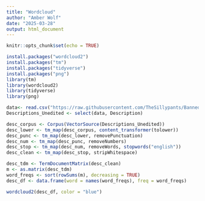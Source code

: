 ---
title: "Wordcloud"
author: "Amber Wolf"
date: "2025-03-28"
output: html_document
---

```{r setup, include=FALSE}
knitr::opts_chunk$set(echo = TRUE)
```

```{r packages}
install.packages("wordcloud2")
install.packages("tm")
install.packages("tidyverse")
install.packages("png")
library(tm)
library(wordcloud2)
library(tidyverse)
library(png)
```

```{r}
data<- read.csv("https://raw.githubusercontent.com/TheSillypants/BannedBooks/refs/heads/main/cleaned_data.csv")
Descriptions_Unedited <- select(data, Description)
```

```{r cleaning}
desc_corpus <- Corpus(VectorSource(Descriptions_Unedited))
desc_lower <- tm_map(desc_corpus, content_transformer(tolower))
desc_punc <- tm_map(desc_lower, removePunctuation)
desc_num <- tm_map(desc_punc, removeNumbers)
desc_stop <- tm_map(desc_num, removeWords, stopwords("english"))
desc_clean <- tm_map(desc_stop, stripWhitespace)
```

```{r counting}
desc_tdm <- TermDocumentMatrix(desc_clean)
m <- as.matrix(desc_tdm)
word_freqs <- sort(rowSums(m), decreasing = TRUE)
desc_df <- data.frame(word = names(word_freqs), freq = word_freqs)
```

```{r wordcloud}
wordcloud2(desc_df, color = "blue")
```
